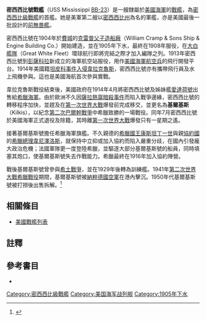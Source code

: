 {{主條目消歧義|注意：'''密西西比號戰艦'''也可指[[新墨西哥級戰艦|新墨西哥級戰艦]]的'''[[密西西比號戰艦_(BB-41)|密西西比號戰艦 (BB-41)]]'''。}}
{{Refimprove|time=2022-01-28T12:13:11+00:00}}
{{noteTA
|G1=Military
|G2=Shipname
|G3=Aero
|G4=地名
}}
{{軍艦模板
|名稱= 密西西比 [[File:Flag_of_the_United_States.svg|30px]]<br />USS Mississippi BB-23
|圖片= [[File:USS_Mississippi_BB-23.jpg|280px]]
|照片說明=密西西比號。攝於1908年。
|艦種= [[戰艦|戰艦]]
|艦級= [[密西西比級戰艦|密西西比級]]
|製造= [[克雷普父子造船廠|克雷普父子造船廠]]
|動工= 1904年5月12日
|下水= 1905年9月30日
|服役= 1908年2月1日
|退役= 1914年7月21日
|結局= 1914年4月10日出售予[[希臘海軍|希臘海軍]]<br/>1941年4月23日遭[[納粹德國空軍|納粹德國空軍]]擊沉<br/>1950年代[[打撈|打撈]]後出售拆解
|除籍= 1914年7月21日
|標準= 設計：13,000噸
|滿載= 
|長度= 整體：382呎<br />水線：375呎
|闊度= 水線：77呎 
|吃水= 24.7呎
|極速= 17節<br />試航：17.11節
|鍋爐= 8座
|出力= 設計：10,000軸馬力<br />試航：13,607軸馬力
|續航= 5,800海哩/10節
|乘員= 34名軍官<br />710名水兵
|裝甲= 艦側：9吋至4吋<br />炮塔：7吋<br />裝甲甲板：40至100磅<br/>艦炮：12至2吋<br />炮座：10吋至4吋<br />指揮塔：9吋<br />隔艙：7吋
|裝備= 主炮：2門12吋/40雙聯裝火炮<br />副炮：8門8吋/45火炮<br />8門7吋/45炮<br />12門3吋/50炮<br />6門3磅半自動火炮<br />2門1磅自動火炮<br />2座魚雷發射管
|其它=模版參考來源：<ref>{{Harvnb|Friedman|1985|p=431}}密西西比級配置，數據僅以設計及建造時為準。</ref>}}

'''密西西比號戰艦'''（USS Mississippi [[美國海軍艦體編號|BB-23]]）是一艘隸屬於[[美國海軍|美國海軍]]的[[戰艦|戰艦]]，為[[密西西比級戰艦|密西西比級戰艦]]的首艦。她是美軍第二艘以[[密西西比州|密西西比州]]為名的軍艦，亦是美國最後一批設計的[[前無畏艦|前無畏艦]]。

密西西比號在1904年於[[費城|費城]]的[[克雷普父子造船廠|克雷普父子造船廠]]（William Cramp & Sons Ship & Engine Building Co.）開始建造，並在1905年下水，最終在1908年服役，在[[大白艦隊|大白艦隊]]（Great White Fleet）環球航行即將完結之際才加入編隊之列。1913年密西西比號到[[彭薩科拉|彭薩科拉]]新成立的海軍航空站服役，用作[[美國海軍航空兵|美國海軍航空兵]]的飛行開發平台。1914年美國籍[[坦皮科事件|坦皮科事件]][[韋拉克魯斯戰役_(1914)|入侵韋拉克魯斯]]，密西西比號亦有攜帶飛行員及水上飛機參與。這也是美國海航首次參與實戰。

韋拉克魯斯戰役結束後，美國政府在1914年4月將密西西比號及姊妹艦[[愛達荷號戰艦_(BB-24)|愛達荷號]]出售給[[希臘海軍|希臘海軍]]。由於歐洲不久因[[薩拉熱窩事件|薩拉熱窩暗殺事件]]而陷入戰爭邊緣，密西西比號的轉移程序加快，並趕及在[[第一次世界大戰|第一次世界大戰]]爆發前完成移交，並更名為'''基爾基斯'''（Kilkis），以紀念[[第二次巴爾幹戰爭|第二次巴爾幹戰爭]]中希臘致勝的一場戰役。同年7月密西西比號於美國海軍正式退役及除籍，其時離[[第一次世界大戰|第一次世界大戰]]爆發只有一星期之遙。

接著基爾基斯號擔任希臘海軍旗艦。不久親德的[[希臘國王|希臘國王]][[康斯坦丁一世_(希臘)|康斯坦丁一世]]與親[[協約國|協約國]]的[[希臘總理|希臘總理]][[埃萊夫塞里奧斯·韋尼澤洛斯|韋尼澤洛斯]]，就保持中立抑或加入協約而陷入嚴重分歧，在國內引發龐大政治危機；法國軍隊更一度登陸希臘，並驅逐大部分基爾基斯號的船員，同時填塞其炮口，使基爾基斯號失去作戰能力。希臘最終在1916年加入協約陣營。

戰後基爾基斯號曾參與[[希土戰爭_(1919年-1922年)|希土戰爭]]，並在1929年後轉為訓練艦。1941年[[第二次世界大戰|第二次世界大戰]][[希臘戰役|希臘戰役]]期間，基爾基斯號被[[納粹德國空軍|納粹德國空軍]]在港內擊沉。1950年代基爾基斯號被打撈後出售拆解。<ref>{{Cite web |url=http://www.hazegray.org/danfs/battlesh/bb23.htm |title=美國海軍軍艦字典（DANFS）簡介 |accessdate=2012-07-13 |archive-date=2012-05-09 |archive-url=https://web.archive.org/web/20120509152403/http://www.hazegray.org/danfs/battlesh/bb23.htm |dead-url=no }}</ref>

== 相關條目 ==
* [[美國戰艦列表|美國戰艦列表]]

== 註釋 ==
{{reflist}}

== 參考書目 ==
{{Commons category|USS Mississippi (BB-23)}}
{{海军主题}}

* {{Citation
|last = Friedman
|first = Norman
|year = 1985
|title = U.S. Battleships: An Illustrated Design History
|language = en
|publication-place = Annapolis, Maryland
|publisher = Naval Institute Press
|isbn = 0-87021-715-1}}

{{密西西比級戰艦}}
{{美國戰艦}}

{{DEFAULTSORT:Mississippi}}
[[Category:密西西比級戰艦|Category:密西西比級戰艦]]
[[Category:美国海军战列舰|Category:美国海军战列舰]]
[[Category:1905年下水|Category:1905年下水]]